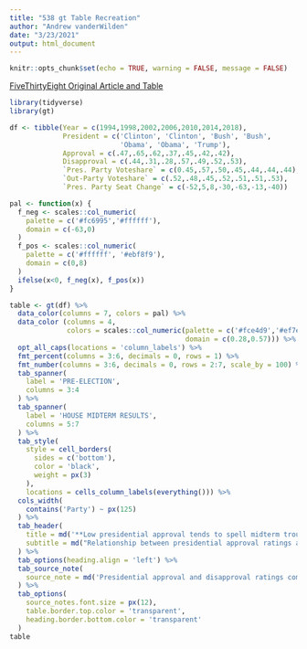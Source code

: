 ```yaml
---
title: "538 gt Table Recreation"
author: "Andrew vanderWilden"
date: "3/23/2021"
output: html_document
---
```


```r
knitr::opts_chunk$set(echo = TRUE, warning = FALSE, message = FALSE)
```


[FiveThirtyEight Original Article and Table](https://fivethirtyeight.com/features/why-democrats-in-congress-need-bidens-approval-rating-to-stay-in-the-mid-50s/)

```r
library(tidyverse)
library(gt)
```


```r
df <- tibble(Year = c(1994,1998,2002,2006,2010,2014,2018),
             President = c('Clinton', 'Clinton', 'Bush', 'Bush',
                           'Obama', 'Obama', 'Trump'),
             Approval = c(.47,.65,.62,.37,.45,.42,.42),
             Disapproval = c(.44,.31,.28,.57,.49,.52,.53),
             `Pres. Party Voteshare` = c(0.45,.57,.50,.45,.44,.44,.44),
             `Out-Party Voteshare` = c(.52,.48,.45,.52,.51,.51,.53),
             `Pres. Party Seat Change` = c(-52,5,8,-30,-63,-13,-40))

pal <- function(x) {
  f_neg <- scales::col_numeric(
    palette = c('#fc6995','#ffffff'),
    domain = c(-63,0)
  )
  f_pos <- scales::col_numeric(
    palette = c('#ffffff', '#ebf8f9'),
    domain = c(0,8)
  )
  ifelse(x<0, f_neg(x), f_pos(x))
}


```



```r
table <- gt(df) %>%
  data_color(columns = 7, colors = pal) %>%
  data_color (columns = 4,
              colors = scales::col_numeric(palette = c('#fce4d9','#ef7e4d'),
                                           domain = c(0.28,0.57))) %>%
  opt_all_caps(locations = 'column_labels') %>%
  fmt_percent(columns = 3:6, decimals = 0, rows = 1) %>%
  fmt_number(columns = 3:6, decimals = 0, rows = 2:7, scale_by = 100) %>%
  tab_spanner(
    label = 'PRE-ELECTION',
    columns = 3:4
  ) %>%
  tab_spanner(
    label = 'HOUSE MIDTERM RESULTS',
    columns = 5:7
  ) %>%
  tab_style(
    style = cell_borders(
      sides = c('bottom'),
      color = 'black',
      weight = px(3)
    ),
    locations = cells_column_labels(everything())) %>%
  cols_width(
    contains('Party') ~ px(125)
  ) %>%
  tab_header(
    title = md('**Low presidential approval tends to spell midterm trouble**'),
    subtitle = md("Relationship between presidential approval ratings and results for the<br> president’s party in House midterm elections")
  ) %>%
  tab_options(heading.align = 'left') %>%
  tab_source_note(
    source_note = md('Presidential approval and disapproval ratings come from FiveThirtyEight’s approval ratings tracker for the day<br> before the midterm election for each year cited.<br><br>SOURCES: OFFICE OF THE CLERK, U.S. HOUSE OF REPRESENTATIVES; THE AMERICAN PRESIDENCY PROJECT')
  ) %>%
  tab_options(
    source_notes.font.size = px(12),
    table.border.top.color = 'transparent',
    heading.border.bottom.color = 'transparent'
  )
table
```


















